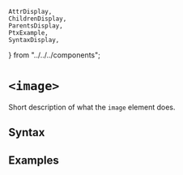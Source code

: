     AttrDisplay,
    ChildrenDisplay,
    ParentsDisplay,
    PtxExample,
    SyntaxDisplay,
} from "../../../components";

# `<image>`

Short description of what the `image` element does.

## Syntax

<SyntaxDisplay name="image" />

## Examples

    